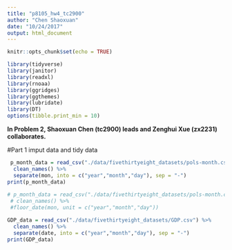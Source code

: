 ```yaml
---
title: "p8105_hw4_tc2900"
author: "Chen Shaoxuan"
date: "10/24/2017"
output: html_document
---
```


```r
knitr::opts_chunk$set(echo = TRUE)
```

```r
library(tidyverse)
library(janitor)
library(readxl)
library(rnoaa)
library(ggridges)
library(ggthemes)
library(lubridate)
library(DT)
options(tibble.print_min = 10)
```

**In Problem 2, Shaoxuan Chen (tc2900) leads and Zenghui Xue (zx2231) collaborates. **

#Part 1 imput data and tidy data
```r
 p_month_data = read_csv("./data/fivethirtyeight_datasets/pols-month.csv") %>% 
  clean_names() %>% 
  separate(mon, into = c("year","month","day"), sep = "-")
print(p_month_data)
 
# p_month_data = read_csv("./data/fivethirtyeight_datasets/pols-month.csv") %>% 
 # clean_names() %>% 
 #floor_date(mon, unit = c("year","month","day"))

GDP_data = read_csv("./data/fivethirtyeight_datasets/GDP.csv") %>% 
  clean_names() %>% 
  separate(date, into = c("year","month","day"), sep = "-")
print(GDP_data)

```

